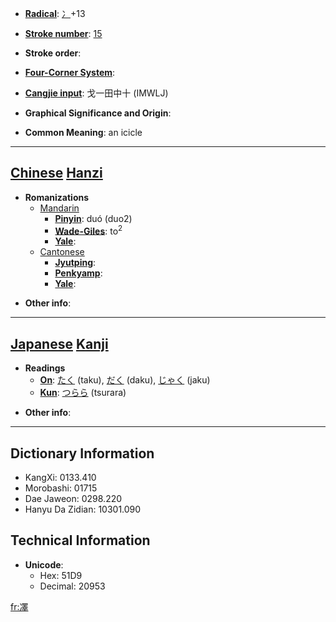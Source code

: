 * '''[[Wiktionary:Chinese radical index| Radical]]''': [[Wiktionary:Chinese radical index 冫|冫]]+13

* '''[[Wiktionary:Chinese total strokes index|Stroke number]]''': [[Wiktionary:Chinese total strokes index 15|15]]

* '''Stroke order''': 

* '''[[Wiktionary:Chinese four corner index|Four-Corner System]]''': 

* '''[[Wiktionary:Chinese Cangjie index|Cangjie input]]''': 戈一田中十 (IMWLJ)

* '''Graphical Significance and Origin''': 

* '''Common Meaning''': an icicle

----

== [[Chinese]] [[Hanzi]] ==

* '''Romanizations'''
** [[Mandarin]]
*** '''[[Pinyin]]''': duó (duo2)
*** '''[[Wade-Giles]]''': to<sup>2</sup>
*** '''[[Yale]]''': 
**[[Cantonese]]
***'''[[Jyutping]]''':
***'''[[Penkyamp]]''': 
***'''[[Yale]]''': 

* '''Other info''': 

----

== [[Japanese]] [[Kanji]] ==

* '''Readings'''
** '''[[On]]''': [[たく]] (taku), [[だく]] (daku), [[じゃく]] (jaku)
** '''[[Kun]]''': [[つらら]] (tsurara)

* '''Other info''':  

----

== Dictionary Information ==

* KangXi: 0133.410
* Morobashi: 01715
* Dae Jaweon: 0298.220
* Hanyu Da Zidian: 10301.090

== Technical Information ==

* '''Unicode''':
** Hex: 51D9
** Decimal: 20953

[[fr:凙]]